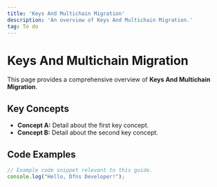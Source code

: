 ```yaml
---
title: 'Keys And Multichain Migration'
description: 'An overview of Keys And Multichain Migration.'
tag: To do
---
```


# Keys And Multichain Migration

This page provides a comprehensive overview of **Keys And Multichain Migration**.

## Key Concepts

* **Concept A:** Detail about the first key concept.
* **Concept B:** Detail about the second key concept.

## Code Examples

```typescript
// Example code snippet relevant to this guide.
console.log("Hello, Dfns Developer!");
```

